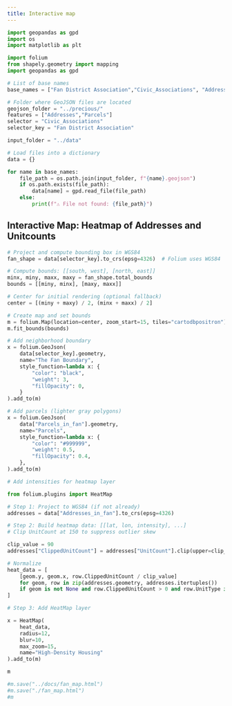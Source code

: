 ```yaml
---
title: Interactive map
---
```



```python

import geopandas as gpd
import os
import matplotlib as plt

import folium
from shapely.geometry import mapping
import geopandas as gpd

# List of base names
base_names = ["Fan District Association","Civic_Associations", "Addresses_in_fan", "Parcels_in_fan"]

# Folder where GeoJSON files are located
geojson_folder = "../precious/"
features = ["Addresses","Parcels"]
selector = "Civic_Associations"
selector_key = "Fan District Association"

input_folder = "../data"

# Load files into a dictionary
data = {}

for name in base_names:
    file_path = os.path.join(input_folder, f"{name}.geojson")
    if os.path.exists(file_path):
        data[name] = gpd.read_file(file_path)
    else:
        print(f"⚠️ File not found: {file_path}")

```

## Interactive Map: Heatmap of Addresses and Unitcounts

```python

# Project and compute bounding box in WGS84
fan_shape = data[selector_key].to_crs(epsg=4326)  # Folium uses WGS84

# Compute bounds: [[south, west], [north, east]]
minx, miny, maxx, maxy = fan_shape.total_bounds
bounds = [[miny, minx], [maxy, maxx]]

# Center for initial rendering (optional fallback)
center = [(miny + maxy) / 2, (minx + maxx) / 2]

# Create map and set bounds
m = folium.Map(location=center, zoom_start=15, tiles="cartodbpositron")
m.fit_bounds(bounds)

# Add neighborhood boundary
x = folium.GeoJson(
    data[selector_key].geometry,
    name="The Fan Boundary",
    style_function=lambda x: {
        "color": "black",
        "weight": 3,
        "fillOpacity": 0,
    }
).add_to(m)

# Add parcels (lighter gray polygons)
x = folium.GeoJson(
    data["Parcels_in_fan"].geometry,
    name="Parcels",
    style_function=lambda x: {
        "color": "#999999",
        "weight": 0.5,
        "fillOpacity": 0.4,
    },
).add_to(m)

# Add intensities for heatmap layer

from folium.plugins import HeatMap

# Step 1: Project to WGS84 (if not already)
addresses = data["Addresses_in_fan"].to_crs(epsg=4326)

# Step 2: Build heatmap data: [[lat, lon, intensity], ...]
# Clip UnitCount at 150 to suppress outlier skew

clip_value = 90
addresses["ClippedUnitCount"] = addresses["UnitCount"].clip(upper=clip_value)

# Normalize
heat_data = [
    [geom.y, geom.x, row.ClippedUnitCount / clip_value]
    for geom, row in zip(addresses.geometry, addresses.itertuples())
    if geom is not None and row.ClippedUnitCount > 0 and row.UnitType is None
]

# Step 3: Add HeatMap layer

x = HeatMap(
    heat_data,
    radius=12,
    blur=10,
    max_zoom=15,
    name="High-Density Housing"
).add_to(m)

```
::: {.column-page-inset-right}
```python
m
```
:::



```python


#m.save("../docs/fan_map.html")
#m.save("./fan_map.html")
#m
```

<!-- see: https://quarto.org/docs/authoring/article-layout.html -->
<!--
::: {.column-page-inset-right}
<iframe src="./fan_map.html" width="100%" height="750px" style="border:none;" data-external="1" ></iframe>
:::
-->
